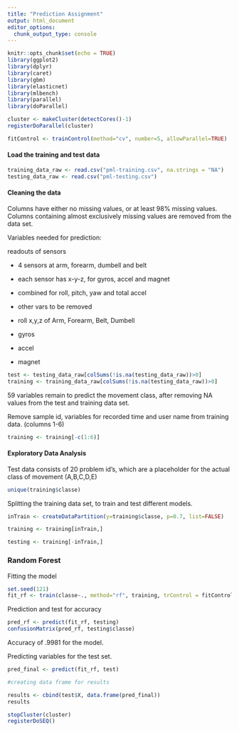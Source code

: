 ```yaml
---
title: "Prediction Assignment"
output: html_document
editor_options: 
  chunk_output_type: console
---
```


```r
knitr::opts_chunk$set(echo = TRUE)
library(ggplot2)
library(dplyr)
library(caret)
library(gbm)
library(elasticnet)
library(mlbench)
library(parallel)
library(doParallel)
```

```r
cluster <- makeCluster(detectCores()-1)
registerDoParallel(cluster)

fitControl <- trainControl(method="cv", number=5, allowParallel=TRUE)
```


#### Load the training and test data
```r
training_data_raw <- read.csv("pml-training.csv", na.strings = "NA")
testing_data_raw <- read.csv("pml-testing.csv")
```

#### Cleaning the data



Columns have either no missing values, or at least 98% missing values.
Columns containing almost exclusively missing values are removed from the data set.


Variables needed for prediction:

readouts of sensors

- 4 sensors at arm, forearm, dumbell and belt

- each sensor has x-y-z, for gyros, accel and magnet

- combined for roll, pitch, yaw and total accel

- other vars to be removed

- roll x,y,z of Arm, Forearm, Belt, Dumbell

- gyros

- accel

- magnet

```r
test <- testing_data_raw[colSums(!is.na(testing_data_raw))>0]
training <- training_data_raw[colSums(!is.na(testing_data_raw))>0]
```

59 variables remain to predict the movement class, after removing NA values from the test and training data set.


Remove sample id, variables for recorded time and user name from training data. (columns 1-6)
```r
training <- training[-c(1:6)]
```


#### Exploratory Data Analysis

Test data consists of 20 problem id's, which are a placeholder for the actual class of movement (A,B,C,D,E)


```r
unique(training$classe)
```



Splitting the training data set, to train and test different models. 
```r
inTrain <- createDataPartition(y=training$classe, p=0.7, list=FALSE)

training <- training[inTrain,]

testing <- training[-inTrain,]

```


### Random Forest

Fitting the model
```r
set.seed(121)
fit_rf <- train(classe~., method="rf", training, trControl = fitControl)
```

Prediction and test for accuracy
```r
pred_rf <- predict(fit_rf, testing)
confusionMatrix(pred_rf, testing$classe)
```

Accuracy of .9981 for the model.

Predicting variables for the test set.
```r
pred_final <- predict(fit_rf, test)

#creating data frame for results

results <- cbind(test$X, data.frame(pred_final))
results
```


```r
stopCluster(cluster)
registerDoSEQ()
```

